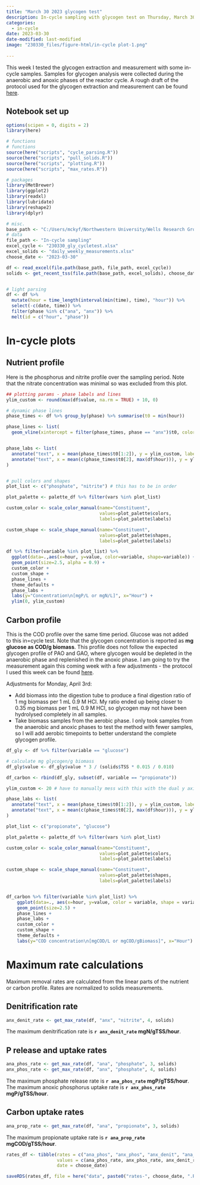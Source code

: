 ```yaml
---
title: "March 30 2023 glycogen test"
description: In-cycle sampling with glycogen test on Thursday, March 30 3023
categories:
  - in-cycle
date: 2023-03-30
date-modified: last-modified
image: "230330_files/figure-html/in-cycle plot-1.png"
    
---
```


This week I tested the glycogen extraction and measurement with some in-cycle samples. Samples for glycogen analysis were collected during the anaerobic and anoxic phases of the reactor cycle. A rough draft of the protocol used for the glycogen extraction and measurement can be found [here](https://mckennafarmer.notion.site/Glycogen-testing-d78b170286494ce695053984b7ba05c2). 


## Notebook set up

```r
options(scipen = 0, digits = 2)
library(here)

# functions
# functions
source(here("scripts", "cycle_parsing.R"))
source(here("scripts", "pull_solids.R"))
source(here("scripts", "plotting.R"))
source(here("scripts", "max_rates.R"))

# packages
library(MetBrewer)
library(ggplot2)
library(readxl)
library(lubridate)
library(reshape2)
library(dplyr)

# misc.
base_path <- "C:/Users/mckyf/Northwestern University/Wells Research Group - CANDO+P Reactor/04 Performance data/" 
# data
file_path <- "In-cycle sampling"
excel_cycle <- "230330_gly_cycletest.xlsx"
excel_solids <- "daily_weekly_measurements.xlsx"
choose_date <- "2023-03-30"

df <- read_excel(file.path(base_path, file_path, excel_cycle))
solids <- get_recent_tss(file.path(base_path, excel_solids), choose_date)


# light parsing
df <- df %>% 
  mutate(hour = time_length(interval(min(time), time), "hour")) %>%
  select(-c(date, time)) %>%
  filter(phase %in% c("ana", "anx")) %>%
  melt(id = c("hour", "phase"))


```


# In-cycle plots

## Nutrient profile

Here is the phosphorus and nitrite profile over the sampling period. Note that the nitrate concentration was minimal so was excluded from this plot. 

```r

## plotting params - phase labels and lines
ylim_custom <- round(max(df$value, na.rm = TRUE) + 10, 0)

# dynamic phase lines
phase_times <- df %>% group_by(phase) %>% summarise(t0 = min(hour))

phase_lines <- list(
  geom_vline(xintercept = filter(phase_times, phase == "anx")$t0, color="grey"))


phase_labs <- list(
  annotate("text", x = mean(phase_times$t0[1:2]), y = ylim_custom, label = "anaerobic"),
  annotate("text", x = mean(c(phase_times$t0[2], max(df$hour))), y = ylim_custom, label = "anoxic")
)


# pull colors and shapes
plot_list <- c("phosphate", "nitrite") # this has to be in order

plot_palette <- palette_df %>% filter(vars %in% plot_list)

custom_color <- scale_color_manual(name="Constituent",
                                   values=plot_palette$colors,
                                   labels=plot_palette$labels)

custom_shape <- scale_shape_manual(name="Constituent",
                                   values=plot_palette$shapes,
                                   labels=plot_palette$labels)

df %>% filter(variable %in% plot_list) %>%
  ggplot(data=.,aes(x=hour, y=value, color=variable, shape=variable)) +
  geom_point(size=2.5, alpha = 0.9) +
  custom_color +
  custom_shape +
  phase_lines +
  theme_defaults +
  phase_labs +
  labs(y="Concentration\n[mgP/L or mgN/L]", x="Hour") +
  ylim(0, ylim_custom)

```

## Carbon profile

This is the COD profile over the same time period. Glucose was not added to this in=cycle test. Note that the glycogen concentration is reported as **mg glucose as COD/g biomass**. This profile does not follow the expected glycogen profile of PAO and GAO, where glycogen would be depleted in the anaerobic phase and replenished in the anoxic phase. I am going to try the measurement again this coming week with a few adjustments - the protocol I used this week can be found [here](https://mckennafarmer.notion.site/Glycogen-testing-d78b170286494ce695053984b7ba05c2). 

Adjustments for Monday, April 3rd: 

* Add biomass into the digestion tube to produce a final digestion ratio of 1 mg biomass per 1 mL 0.9 M HCl. My ratio ended up being closer to 0.35 mg biomass per 1 mL 0.9 M HCl, so glycogen may not have been hydrolysed completely in all samples.
* Take biomass samples from the aerobic phase. I only took samples from the anaerobic and anoxic phases to test the method with fewer samples, so I will add aerobic timepoints to better understand the complete glycogen profile. 



```r

df_gly <- df %>% filter(variable == "glucose")

# calculate mg glycogen/g biomass
df_gly$value <- df_gly$value * 3 / (solids$TSS * 0.015 / 0.010)

df_carbon <- rbind(df_gly, subset(df, variable == "propionate"))

ylim_custom <- 20 # have to manually mess with this with the dual y axis

phase_labs <- list(
  annotate("text", x = mean(phase_times$t0[1:2]), y = ylim_custom, label = "anaerobic"),
  annotate("text", x = mean(c(phase_times$t0[2], max(df$hour))), y = ylim_custom, label = "anoxic")
)

plot_list <- c("propionate", "glucose")

plot_palette <- palette_df %>% filter(vars %in% plot_list)

custom_color <- scale_color_manual(name="Constituent",
                                   values=plot_palette$colors,
                                   labels=plot_palette$labels)

custom_shape <- scale_shape_manual(name="Constituent",
                                   values=plot_palette$shapes,
                                   labels=plot_palette$labels)


df_carbon %>% filter(variable %in% plot_list) %>%
    ggplot(data=., aes(x=hour, y=value, color = variable, shape = variable)) +
    geom_point(size=2.5) +
    phase_lines +
    phase_labs + 
    custom_color + 
    custom_shape + 
    theme_defaults +
    labs(y="COD concentration\n[mgCOD/L or mgCOD/gBiomass]", x="Hour")


```


# Maximum rate calculations
Maximum removal rates are calculated from the linear parts of the nutrient or carbon profile. Rates are normalized to solids measurements. 

## Denitrification rate

```r

anx_denit_rate <- get_max_rate(df, "anx", "nitrite", 4, solids)

```

The maximum denitrification rate is **`r anx_denit_rate` mgN/gTSS/hour**. 


## P release and uptake rates
```r

ana_phos_rate <- get_max_rate(df, "ana", "phosphate", 3, solids)
anx_phos_rate <- get_max_rate(df, "anx", "phosphate", 4, solids)

```

The maximum phosphate release rate is **`r ana_phos_rate` mgP/gTSS/hour**.   
The maximum anoxic phosphorus uptake rate is **`r anx_phos_rate` mgP/gTSS/hour**.  

## Carbon uptake rates
```r

ana_prop_rate <- get_max_rate(df, "ana", "propionate", 3, solids)

```

The maximum propionate uptake rate is **`r ana_prop_rate` mgCOD/gTSS/hour**.


```r

rates_df <- tibble(rates = c("ana_phos", "anx_phos", "anx_denit", "ana_prop"),
                   values = c(ana_phos_rate, anx_phos_rate, anx_denit_rate, ana_prop_rate),
                   date = choose_date)

saveRDS(rates_df, file = here("data", paste0("rates-", choose_date, ".RDS")))

```

